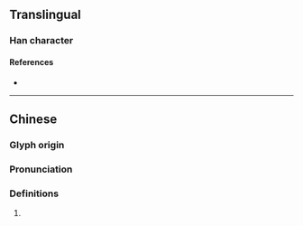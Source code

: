 {{character info/new}}
==Translingual==

===Han character===
{{Han char|rn=74|rad=月|as=07|sn=11|four=|canj=YVAB|ids=⿱亡明}}

====References====
* {{Han ref|kx=0505.280|dkj=14367|dj=0884.220|hdz=32080.010|uh=671A|ud=26394}}

----

==Chinese==
{{zh-forms}}

===Glyph origin===
{{Han etym}}

===Pronunciation===
{{zh-pron
|m=huāng
|m-s=
|dg=
|c=fong1
|c-t=
|g=
|h=pfs=
|j=
|mb=
|md=
|mn=
|mn-t=
|w=
|x=
|mc=y
|oc=y
|cat=
}}

===Definitions===
{{zh-hanzi}}

# {{rfdef|lang=zh}}